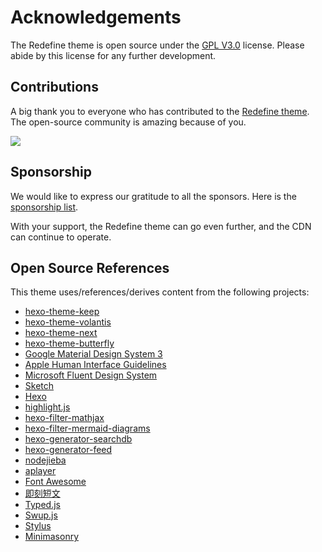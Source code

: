 # Acknowledgements

The Redefine theme is open source under the [GPL V3.0](https://github.com/EvanNotFound/hexo-theme-redefine/blob/main/LICENSE) license. Please abide by this license for any further development.

## Contributions

A big thank you to everyone who has contributed to the [Redefine theme](https://github.com/EvanNotFound/hexo-theme-redefine). The open-source community is amazing because of you.

<a href="https://github.com/EvanNotFound/hexo-theme-redefine/graphs/contributors">
  <img src="https://contrib.rocks/image?repo=EvanNotFound/hexo-theme-redefine" />
</a>

## Sponsorship

We would like to express our gratitude to all the sponsors. Here is the [sponsorship list](https://donate.ohevan.com).

With your support, the Redefine theme can go even further, and the CDN can continue to operate.

## Open Source References

This theme uses/references/derives content from the following projects:

- [hexo-theme-keep](https://github.com/XPoet/hexo-theme-keep)
- [hexo-theme-volantis](https://github.com/volantis-x/hexo-theme-volantis)
- [hexo-theme-next](https://github.com/theme-next/hexo-theme-next)
- [hexo-theme-butterfly](https://github.com/jerryc127/hexo-theme-butterfly)
- [Google Material Design System 3](https://m3.material.io/)
- [Apple Human Interface Guidelines](https://developer.apple.com/design/human-interface-guidelines/)
- [Microsoft Fluent Design System](https://www.microsoft.com/design/fluent/#/)
- [Sketch](https://www.sketch.com/)
- [Hexo](https://hexo.io/)
- [highlight.js](https://highlightjs.org/)
- [hexo-filter-mathjax](https://github.com/next-theme/hexo-filter-mathjax)
- [hexo-filter-mermaid-diagrams](https://github.com/webappdevelp/hexo-filter-mermaid-diagrams)
- [hexo-generator-searchdb](https://github.com/theme-next/hexo-generator-searchdb)
- [hexo-generator-feed](https://github.com/hexojs/hexo-generator-feed)
- [nodejieba](https://github.com/yanyiwu/nodejieba)
- [aplayer](https://aplayer.js.org/)
- [Font Awesome](https://fontawesome.com/)
- [即刻短文](https://blog.zhheo.com/p/557c9e72.html)
- [Typed.js](https://github.com/mattboldt/typed.js/)
- [Swup.js](https://swup.js.org/)
- [Stylus](https://stylus-lang.com/)
- [Minimasonry](https://spope.github.io/MiniMasonry.js/)
